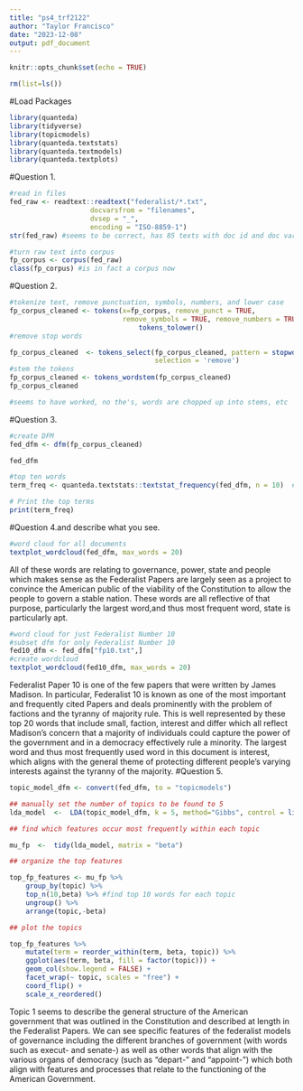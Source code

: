 ```yaml
---
title: "ps4_trf2122"
author: "Taylor Francisco"
date: "2023-12-08"
output: pdf_document
---
```


```r
knitr::opts_chunk$set(echo = TRUE)
```
```r
rm(list=ls())
```

#Load Packages 
```r
library(quanteda)
library(tidyverse)
library(topicmodels)
library(quanteda.textstats)
library(quanteda.textmodels)
library(quanteda.textplots)
```


#Question 1. 
```r
#read in files 
fed_raw <- readtext::readtext("federalist/*.txt",
                    docvarsfrom = "filenames", 
                    dvsep = "_", 
                    encoding = "ISO-8859-1")
str(fed_raw) #seems to be correct, has 85 texts with doc id and doc var for each
```
```r
#turn raw text into corpus 
fp_corpus <- corpus(fed_raw)
class(fp_corpus) #is in fact a corpus now
```


#Question 2. 

```r
#tokenize text, remove punctuation, symbols, numbers, and lower case 
fp_corpus_cleaned <- tokens(x=fp_corpus, remove_punct = TRUE,
                         	remove_symbols = TRUE, remove_numbers = TRUE) %>%
                             	tokens_tolower() 
#remove stop words

fp_corpus_cleaned  <- tokens_select(fp_corpus_cleaned, pattern = stopwords('en'),
                                 	selection = 'remove')
#stem the tokens
fp_corpus_cleaned <- tokens_wordstem(fp_corpus_cleaned)
fp_corpus_cleaned

#seems to have worked, no the's, words are chopped up into stems, etc
```

#Question 3.

```r
#create DFM 
fed_dfm <- dfm(fp_corpus_cleaned)

fed_dfm
```
```r
#top ten words
term_freq <- quanteda.textstats::textstat_frequency(fed_dfm, n = 10)  #would not work without calling the library specifically

# Print the top terms
print(term_freq)
```

#Question 4.and describe what you see. 

```r
#word cloud for all documents
textplot_wordcloud(fed_dfm, max_words = 20)

```
 All of these words are relating to governance, power, state and people which
 makes sense as the Federalist Papers are largely seen as a project to convince 
 the American  public of the viability of the Constitution to allow the people 
 to govern a stable nation. These words are all reflective of that purpose, 
 particularly the largest word,and thus most frequent word, state is particularly
 apt. 
```r
#word cloud for just Federalist Number 10 
#subset dfm for only Federalist Number 10
fed10_dfm <- fed_dfm["fp10.txt",]
#create wordcloud
textplot_wordcloud(fed10_dfm, max_words = 20)
```
Federalist Paper 10 is one of the few papers that were written by
James Madison. In particular, Federalist 10 is known as one of the most important
and frequently cited Papers and deals prominently with the problem of factions 
and the tyranny of majority rule. This is well represented by these top 20 words
that include small, faction, interest and differ which all reflect Madison's
concern that a majority of individuals could capture the power of the government 
and in a democracy effectively rule a minority. The largest word and thus 
most frequently used word in this document is interest, which aligns with the 
general theme of protecting different people's varying interests against the 
tyranny of the majority. 
#Question 5.

```r
topic_model_dfm <- convert(fed_dfm, to = "topicmodels")

## manually set the number of topics to be found to 5
lda_model  <-  LDA(topic_model_dfm, k = 5, method="Gibbs", control = list(seed=808))

## find which features occur most frequently within each topic

mu_fp  <-  tidy(lda_model, matrix = "beta")

## organize the top features

top_fp_features <- mu_fp %>%
	group_by(topic) %>%
	top_n(10,beta) %>% #find top 10 words for each topic
	ungroup() %>%
	arrange(topic,-beta)

## plot the topics

top_fp_features %>%
	mutate(term = reorder_within(term, beta, topic)) %>%
	ggplot(aes(term, beta, fill = factor(topic))) +
	geom_col(show.legend = FALSE) +
	facet_wrap(~ topic, scales = "free") +
	coord_flip() +
	scale_x_reordered()

```
Topic 1 seems to describe the general structure of the American government that 
was outlined in the Constitution and described at length in the Federalist Papers.
We can see specific features of the federalist models of governance including the 
different branches of government (with words such as execut- and senate-) as 
well as other words that align with the various organs of democracy (such as 
"depart-" and "appoint-") which both align with features and processes that 
relate to the functioning of the American Government. 
